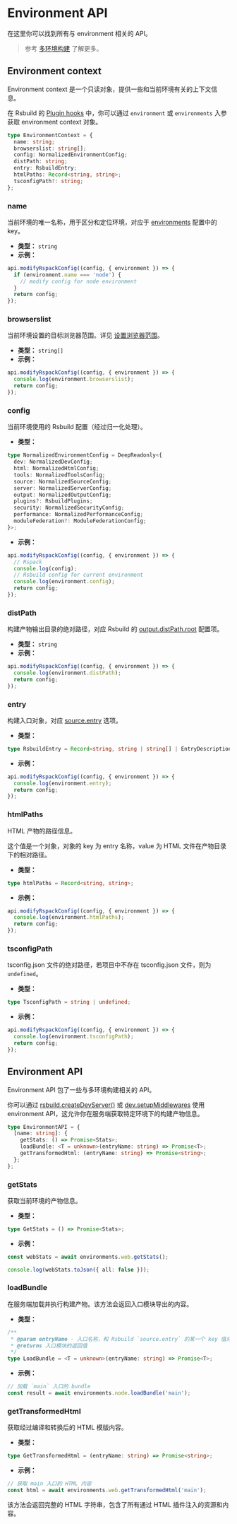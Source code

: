# Environment API

在这里你可以找到所有与 environment 相关的 API。

> 参考 [多环境构建](/guide/advanced/environments) 了解更多。

## Environment context

Environment context 是一个只读对象，提供一些和当前环境有关的上下文信息。

在 Rsbuild 的 [Plugin hooks](/plugins/dev/hooks#plugin-hooks) 中，你可以通过 `environment` 或 `environments` 入参获取 environment context 对象。

```ts
type EnvironmentContext = {
  name: string;
  browserslist: string[];
  config: NormalizedEnvironmentConfig;
  distPath: string;
  entry: RsbuildEntry;
  htmlPaths: Record<string, string>;
  tsconfigPath?: string;
};
```

### name

当前环境的唯一名称，用于区分和定位环境，对应于 [environments](/config/environments) 配置中的 key。

- **类型：** `string`
- **示例：**

```js
api.modifyRspackConfig((config, { environment }) => {
  if (environment.name === 'node') {
    // modify config for node environment
  }
  return config;
});
```

### browserslist

当前环境设置的目标浏览器范围。详见 [设置浏览器范围](/guide/advanced/browserslist)。

- **类型：** `string[]`
- **示例：**

```js
api.modifyRspackConfig((config, { environment }) => {
  console.log(environment.browserslist);
  return config;
});
```

### config

当前环境使用的 Rsbuild 配置（经过归一化处理）。

- **类型：**

```ts
type NormalizedEnvironmentConfig = DeepReadonly<{
  dev: NormalizedDevConfig;
  html: NormalizedHtmlConfig;
  tools: NormalizedToolsConfig;
  source: NormalizedSourceConfig;
  server: NormalizedServerConfig;
  output: NormalizedOutputConfig;
  plugins?: RsbuildPlugins;
  security: NormalizedSecurityConfig;
  performance: NormalizedPerformanceConfig;
  moduleFederation?: ModuleFederationConfig;
}>;
```

- **示例：**

```js
api.modifyRspackConfig((config, { environment }) => {
  // Rspack
  console.log(config);
  // Rsbuild config for current environment
  console.log(environment.config);
  return config;
});
```

### distPath

构建产物输出目录的绝对路径，对应 Rsbuild 的 [output.distPath.root](/config/output/dist-path) 配置项。

- **类型：** `string`
- **示例：**

```js
api.modifyRspackConfig((config, { environment }) => {
  console.log(environment.distPath);
  return config;
});
```

### entry

构建入口对象，对应 [source.entry](/config/source/entry) 选项。

- **类型：**

```ts
type RsbuildEntry = Record<string, string | string[] | EntryDescription>;
```

- **示例：**

```js
api.modifyRspackConfig((config, { environment }) => {
  console.log(environment.entry);
  return config;
});
```

### htmlPaths

HTML 产物的路径信息。

这个值是一个对象，对象的 key 为 entry 名称，value 为 HTML 文件在产物目录下的相对路径。

- **类型：**

```ts
type htmlPaths = Record<string, string>;
```

- **示例：**

```js
api.modifyRspackConfig((config, { environment }) => {
  console.log(environment.htmlPaths);
  return config;
});
```

### tsconfigPath

tsconfig.json 文件的绝对路径，若项目中不存在 tsconfig.json 文件，则为 `undefined`。

- **类型：**

```ts
type TsconfigPath = string | undefined;
```

- **示例：**

```js
api.modifyRspackConfig((config, { environment }) => {
  console.log(environment.tsconfigPath);
  return config;
});
```

## Environment API

Environment API 包了一些与多环境构建相关的 API。

你可以通过 [rsbuild.createDevServer()](/api/javascript-api/instance#rsbuildcreatedevserver) 或 [dev.setupMiddlewares](/config/dev/setup-middlewares) 使用 environment API，这允许你在服务端获取特定环境下的构建产物信息。

```ts
type EnvironmentAPI = {
  [name: string]: {
    getStats: () => Promise<Stats>;
    loadBundle: <T = unknown>(entryName: string) => Promise<T>;
    getTransformedHtml: (entryName: string) => Promise<string>;
  };
};
```

### getStats

获取当前环境的产物信息。

- **类型：**

```ts
type GetStats = () => Promise<Stats>;
```

- **示例：**

```ts
const webStats = await environments.web.getStats();

console.log(webStats.toJson({ all: false }));
```

### loadBundle

在服务端加载并执行构建产物。该方法会返回入口模块导出的内容。

- **类型：**

```ts
/**
 * @param entryName - 入口名称，和 Rsbuild `source.entry` 的某一个 key 值对应
 * @returns 入口模块的返回值
 */
type LoadBundle = <T = unknown>(entryName: string) => Promise<T>;
```

- **示例：**

```ts
// 加载 `main` 入口的 bundle
const result = await environments.node.loadBundle('main');
```

### getTransformedHtml

获取经过编译和转换后的 HTML 模版内容。

- **类型：**

```ts
type GetTransformedHtml = (entryName: string) => Promise<string>;
```

- **示例：**

```ts
// 获取 main 入口的 HTML 内容
const html = await environments.web.getTransformedHtml('main');
```

该方法会返回完整的 HTML 字符串，包含了所有通过 HTML 插件注入的资源和内容。
